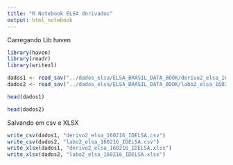 ```yaml
---
title: "R Notebook ELSA derivados"
output: html_notebook
---
```


Carregando Lib haven

```r
library(haven)
library(readr)
library(writexl)
```

```r
dados1 <- read_sav("../dados_elsa/ELSA_BRASIL_DATA_BOOK/derivo2_elsa_160216_IDELSA.sav")
dados2 <- read_sav("../dados_elsa/ELSA_BRASIL_DATA_BOOK/labo2_elsa_160216_IDELSA.sav")
```

```r
head(dados1)
```

```r
head(dados2)
```

Salvando em csv e XLSX

```r
write_csv(dados1, "derivo2_elsa_160216_IDELSA.csv")
write_csv(dados2, "labo2_elsa_160216_IDELSA.csv")
write_xlsx(dados1, "derivo2_elsa_160216_IDELSA.xlsx")
write_xlsx(dados2, "labo2_elsa_160216_IDELSA.xlsx")
```